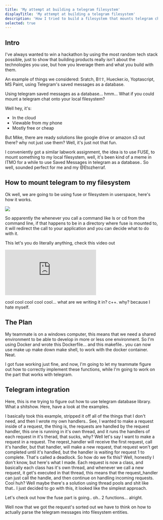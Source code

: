 ```yaml
---
title: 'My attempt at building a telegram filesystem'
displayTitle: 'My attempt at building a telegram filesystem'
description: 'How I tried to build a filesystem that mounts telegram channels onto my local disk.'
selected: true
---
```


## Intro

I've always wanted to win a hackathon by using the most random tech stack possible, just to show that building products really isn't about the technologies you use, but how you leverage them and what you build with them.

An example of things we considered: Sratch, В☦☦, Huecker.io, Yoptascript, MS Paint, using Telegram's saved messages as a database.

Using telegram saved messages as a database... hmm... What if you could mount a telegram chat onto your local filesystem?

Well hey, it's:

- In the cloud
- Viewable from my phone
- Mostly free or cheap

But Mike, there are ready solutions like google drive or amazon s3 out there? why not just use them? Well, it's just not that fun.

I conveniently got a similar labwork assignment, the idea is to use FUSE, to mount something to my local filesystem, well, it's been kind of a meme in ITMO for a while to use Saved Messages in telegram as a database.. So well, sounded perfect for me and my @Etozherraf.

## How to mount telegram to my filesystem

Ok well, we are going to be using fuse or filesystem in userspace, here's how it works.

![](https://upload.wikimedia.org/wikipedia/commons/thumb/0/08/FUSE_structure.svg/560px-FUSE_structure.svg.png)

So apparently the whenever you call a command like ls or cd from the command line, if that happens to be in a directory where fuse is mounted to, it will redirect the call to your application and you can decide what to do with it.

This let's you do literally anything, check this video out

<iframe className="w-full pt-5 h-auto aspect-video" src="https://www.youtube.com/embed/LZCILvr5tUk?si=rjfHRq5dhXgJJj1k" title="YouTube video player" frameborder="0" allow="accelerometer; autoplay; clipboard-write; encrypted-media; gyroscope; picture-in-picture; web-share" referrerpolicy="strict-origin-when-cross-origin" allowfullscreen></iframe>

cool cool cool cool cool... what are we writing it in? c++. why? because I hate myself.

## The Plan

My teammate is on a windows computer, this means that we need a shared environment to be able to develop in more or less one environment. So I'm using Docker and wrote this Dockerfile... and this makefile.. you can now use make up make down make shell, to work with the docker container. Neat.

I got fuse working just fine, and now, I'm going to let my teammate figure out how to correctly implement these functions, while I'm going to work on the part that works with telegram.

## Telegram integration

Here, this is me trying to figure out how to use telegram database library. What a shitshow. Here, have a look at the examples.

I basically took this example, stripped it off all of the things that I don't need, and then I wrote my own handlers.. See, I wanted to make a request inside of a request, the thing is, the requests are handled by the request handler, this one is running in it's own thread, and it runs the handlers of each request in it's therad, that sucks, why? Well let's say I want to make a request in a request. The reqest_handler will receive the first request, call it's handler, but that handler, will make a new request, that request won't get completed until it's handled, but the handler is waiting for request 1 to complete.
That's called a deadlock. So how do we fix this? Well, honestly I don't know, but here's what I made. Each request is now a class, and basically each class has it's own thread, and whenever we call a new request, it get's executed in that thread, this means that the request_handler can just call the handle, and then continue on handling incoming requests.
Cool huh? Well maybe there's a solution using thread pools and shit like that.. I just decided to go with this, it looked like the simplest approach.

Let's check out how the fuse part is going.. oh.. 2 functions... alright.

Well now that we got the request's sorted out we have to think on how to actually parse the telegram messages into filesystem entities.

